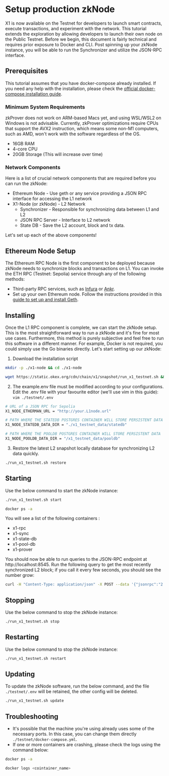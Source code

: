 # Setup production zkNode
X1 is now available on the Testnet for developers to launch smart contracts, execute transactions, and experiment with the network. This tutorial extends the exploration by allowing developers to launch their own node on the Public Testnet.
Before we begin, this document is fairly technical and requires prior exposure to Docker and CLI. Post spinning up your zkNode instance, you will be able to run the Synchronizer and utilize the JSON-RPC interface.

## Prerequisites
This tutorial assumes that you have docker-compose already installed. If you need any help with the installation, please check the [official docker-compose installation guide](https://docs.docker.com/compose/install/).

### Minimum System Requirements
<Tip title="CAUTION">zkProver does not work on ARM-based Macs yet, and using WSL/WSL2 on Windows is not advisable. Currently, zkProver optimizations require CPUs that support the AVX2 instruction, which means some non-M1 computers, such as AMD, won't work with the software regardless of the OS.</Tip> 
 
- 16GB RAM
- 4-core CPU
- 20GB Storage (This will increase over time) 

### Network Components
Here is a list of crucial network components that are required before you can run the zkNode:
- Ethereum Node - Use geth or any service providing a JSON RPC interface for accessing the L1 network
- X1-Node (or zkNode)  - L2 Network
  - Synchronizer - Responsible for synchronizing data between L1 and L2
  - JSON RPC Server - Interface to L2 network 
  - State DB - Save the L2 account, block and tx data.

Let's set up each of the above components!

## Ethereum Node Setup
The Ethereum RPC Node is the first component to be deployed because zkNode needs to synchronize blocks and transactions on L1. You can invoke the ETH RPC (Testnet: Sepolia) service through any of the following methods:
- Third-party RPC services, such as [Infura](https://www.infura.io/) or [Ankr](https://www.ankr.com/).
- Set up your own Ethereum node. Follow the instructions provided in this [guide to set up and install Geth](https://geth.ethereum.org/docs/getting-started/installing-geth).

## Installing
Once the L1 RPC component is complete, we can start the zkNode setup. This is the most straightforward way to run a zkNode and it's fine for most use cases. 
Furthermore, this method is purely subjective and feel free to run this software in a different manner. For example, Docker is not required, you could simply use the Go binaries directly.
Let's start setting up our zkNode:

1. Download the installation script
``` bash
mkdir -p ./x1-node && cd ./x1-node

wget https://static.okex.org/cdn/chain/x1/snapshot/run_x1_testnet.sh && chmod +x run_x1_testnet.sh && ./run_x1_testnet.sh init && cp ./testnet/example.env ./testnet/.env
```

2. The example.env file must be modified according to your configurations. Edit the .env file with your favourite editor (we'll use vim in this guide): `vim ./testnet/.env`

``` bash
# URL of a JSON RPC for Sepolia
X1_NODE_ETHERMAN_URL = "http://your.L1node.url"

# PATH WHERE THE STATEDB POSTGRES CONTAINER WILL STORE PERSISTENT DATA
X1_NODE_STATEDB_DATA_DIR = "./x1_testnet_data/statedb"

# PATH WHERE THE POOLDB POSTGRES CONTAINER WILL STORE PERSISTENT DATA
X1_NODE_POOLDB_DATA_DIR = "/x1_testnet_data/pooldb"
```

3. Restore the latest L2 snapshot  locally database for synchronizing  L2 data quickly.
``` bash
./run_x1_testnet.sh restore 
```

## Starting
Use the below command to start the zkNode instance:
``` bash
./run_x1_testnet.sh start

docker ps -a
```

You will see a list of the following containers :
  - x1-rpc
  - x1-sync
  - x1-state-db
  - x1-pool-db
  - x1-prover

You should now be able to run queries to the JSON-RPC endpoint at http://localhost:8545.
Run the following query to get the most recently synchronized L2 block; if you call it every few seconds, you should see the number grow:
``` bash
curl -H "Content-Type: application/json" -X POST --data '{"jsonrpc":"2.0","method":"eth_blockNumber","params":[],"id":83}' http://localhost:8545
```

## Stopping
Use the below command to stop the zkNode instance:
``` bash
./run_x1_testnet.sh stop
```

## Restarting
Use the below command to stop the zkNode instance:
``` bash
./run_x1_testnet.sh restart
```
## Updating
To update the zkNode software, run the below command, and the file ```./testnet/.env``` will be retained, the other config will be deleted.
``` bash
./run_x1_testnet.sh update
```

## Troubleshooting
- It's possible that the machine you're using already uses some of the necessary ports. In this case, you can change them directly ```./testnet/docker-compose.yml```.
- If one or more containers are crashing, please check the logs using the command below:
``` bash
docker ps -a

docker logs <cointainer_name>
```